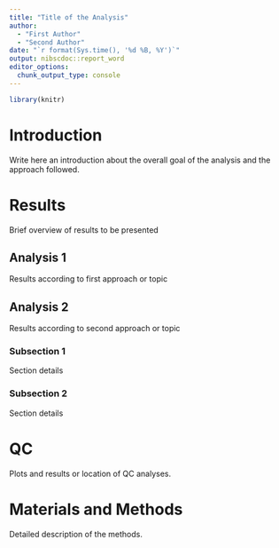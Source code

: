 ```yaml
---
title: "Title of the Analysis"
author: 
  - "First Author"
  - "Second Author"
date: "`r format(Sys.time(), '%d %B, %Y')`"
output: nibscdoc::report_word
editor_options:
  chunk_output_type: console
---
```



```r
library(knitr)
```

# Introduction

Write here an introduction about the overall goal of the analysis and the approach followed.

# Results

Brief overview of results to be presented

## Analysis 1

Results according to first approach or topic

## Analysis 2

Results according to second approach or topic

### Subsection 1

Section details

### Subsection 2

Section details

# QC

Plots and results or location of QC analyses.

# Materials and Methods

Detailed description of the methods.
